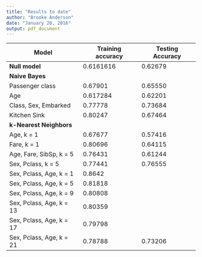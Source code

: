 ```yaml
---
title: "Results to date"
author: "Brooke Anderson"
date: "January 20, 2016"
output: pdf_document
---
```


Model     | Training accuracy | Testing Accuracy
----------|-------------------|-----------------
**Null model** | 0.6161616 | 0.62679
**Naive Bayes** |   |    
Passenger class | 0.67901 | 0.65550
Age | 0.617284 | 0.62201
Class, Sex, Embarked | 0.77778 | 0.73684
Kitchen Sink | 0.80247 | 0.67464
**k-Nearest Neighbors** | | 
Age, k = 1 | 0.67677 | 0.57416 
Fare, k = 1 | 0.80696 | 0.64115
Age, Fare, SibSp, k = 5 | 0.76431 | 0.61244
Sex, Pclass, k = 5 | 0.77441 | 0.76555
Sex, Pclass, Age, k = 1 | 0.8642 | 
Sex, Pclass, Age, k = 5 | 0.81818 | 
Sex, Pclass, Age, k = 9 | 0.80808 | 
Sex, Pclass, Age, k = 13 | 0.80359 | 
Sex, Pclass, Age, k = 17 | 0.79798 | 
Sex, Pclass, Age, k = 21 | 0.78788 | 0.73206